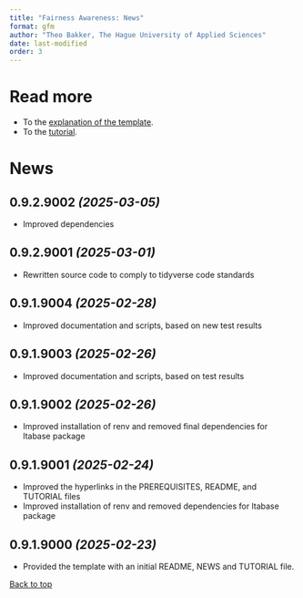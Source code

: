 ```yaml
---
title: "Fairness Awareness: News"
format: gfm
author: "Theo Bakker, The Hague University of Applied Sciences"
date: last-modified
order: 3
---
```


<a name="top"></a>

# Read more

-   To the [explanation of the template](README.md).
-   To the [tutorial](TUTORIAL.md).

# News

## 0.9.2.9002 *(2025-03-05)*

-   Improved dependencies

## 0.9.2.9001 *(2025-03-01)*

-   Rewritten source code to comply to tidyverse code standards

## 0.9.1.9004 *(2025-02-28)*

-   Improved documentation and scripts, based on new test results

## 0.9.1.9003 *(2025-02-26)*

-   Improved documentation and scripts, based on test results

## 0.9.1.9002 *(2025-02-26)*

-   Improved installation of renv and removed final dependencies for ltabase package

## 0.9.1.9001 *(2025-02-24)*

-   Improved the hyperlinks in the PREREQUISITES, README, and TUTORIAL files
-   Improved installation of renv and removed dependencies for ltabase package

## 0.9.1.9000 *(2025-02-23)*

-   Provided the template with an initial README, NEWS and TUTORIAL file.

[Back to top](#top)
